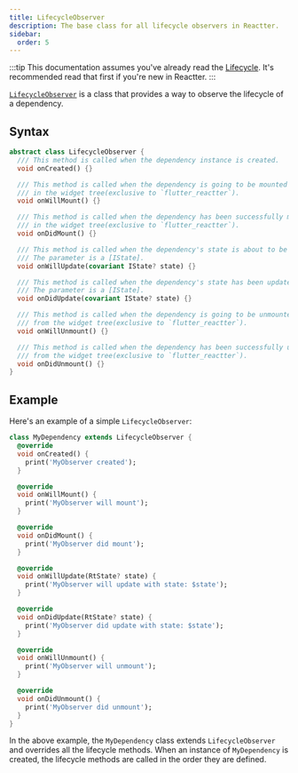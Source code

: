 ```yaml
---
title: LifecycleObserver
description: The base class for all lifecycle observers in Reactter.
sidebar:
  order: 5
---
```


:::tip
This documentation assumes you've already read the [Lifecycle](/reactter/core_concepts/lifecycle/).
It's recommended read that first if you're new in Reactter.
:::

<HT><a href="https://pub.dev/documentation/reactter/latest/reactter/LifecycleObserver-class.html" target="_blank">`LifecycleObserver`</a></HT> is a class that provides a way to observe the lifecycle of a dependency. 

## Syntax

```dart showLineNumbers=false
abstract class LifecycleObserver {
  /// This method is called when the dependency instance is created.
  void onCreated() {}

  /// This method is called when the dependency is going to be mounted
  /// in the widget tree(exclusive to `flutter_reactter`).
  void onWillMount() {}

  /// This method is called when the dependency has been successfully mounted
  /// in the widget tree(exclusive to `flutter_reactter`).
  void onDidMount() {}

  /// This method is called when the dependency's state is about to be updated.
  /// The parameter is a [IState].
  void onWillUpdate(covariant IState? state) {}

  /// This method is called when the dependency's state has been updated.
  /// The parameter is a [IState].
  void onDidUpdate(covariant IState? state) {}

  /// This method is called when the dependency is going to be unmounted
  /// from the widget tree(exclusive to `flutter_reactter`).
  void onWillUnmount() {}

  /// This method is called when the dependency has been successfully unmounted
  /// from the widget tree(exclusive to `flutter_reactter`).
  void onDidUnmount() {}
}
```

## Example

Here's an example of a simple `LifecycleObserver`:

```dart
class MyDependency extends LifecycleObserver {
  @override
  void onCreated() {
    print('MyObserver created');
  }

  @override
  void onWillMount() {
    print('MyObserver will mount');
  }

  @override
  void onDidMount() {
    print('MyObserver did mount');
  }

  @override
  void onWillUpdate(RtState? state) {
    print('MyObserver will update with state: $state');
  }

  @override
  void onDidUpdate(RtState? state) {
    print('MyObserver did update with state: $state');
  }

  @override
  void onWillUnmount() {
    print('MyObserver will unmount');
  }

  @override
  void onDidUnmount() {
    print('MyObserver did unmount');
  }
}
```

In the above example, the `MyDependency` class extends `LifecycleObserver` and overrides all the lifecycle methods.
When an instance of `MyDependency` is created, the lifecycle methods are called in the order they are defined.
